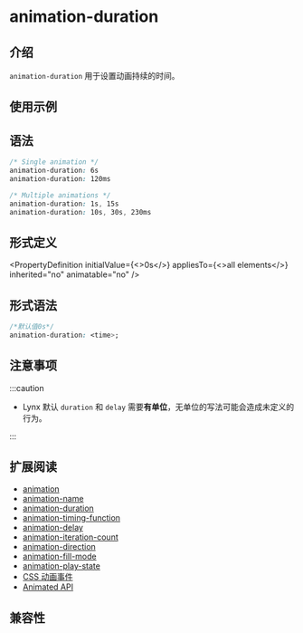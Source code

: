 
# animation-duration

## 介绍

`animation-duration` 用于设置动画持续的时间。

## 使用示例

<Go
  example="css-api"
  img="/assets/doc/css/animation-duration.gif"
  defaultEntryFile="dist/animation-duration.lynx.bundle"
  entry="src/animation-duration"
  defaultFile="src/animation-duration/App.tsx"
  entry="src/animation-duration"
/>

## 语法

```css
/* Single animation */
animation-duration: 6s
animation-duration: 120ms

/* Multiple animations */
animation-duration: 1s, 15s
animation-duration: 10s, 30s, 230ms
```

## 形式定义


<PropertyDefinition
  initialValue={<>0s</>}
  appliesTo={<>all elements</>}
  inherited="no"
  animatable="no"
/>

## 形式语法

```css
/*默认值0s*/
animation-duration: <time>;
```

## 注意事项

:::caution

- Lynx 默认 `duration` 和 `delay` 需要**有单位**，无单位的写法可能会造成未定义的行为。

:::

## 扩展阅读

- [animation](./animation.mdx)
- [animation-name](./animation-name.mdx)
- [animation-duration](./animation-duration.mdx)
- [animation-timing-function](./animation-timing-function.mdx)
- [animation-delay](./animation-delay.mdx)
- [animation-iteration-count](./animation-iteration-count.mdx)
- [animation-direction](./animation-direction.mdx)
- [animation-fill-mode](./animation-fill-mode.mdx)
- [animation-play-state](./animation-play-state.mdx)
- [CSS 动画事件](../../lynx-api/event/animation-event.mdx)
- [Animated API](../../lynx-api/lynx/lynx-animate-api.mdx)

## 兼容性


<LegacyCompatTable metadata="css/properties/animation-duration" />
